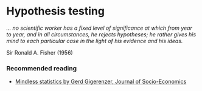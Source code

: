 # Hypothesis testing

*… no scientific worker has a fixed level of significance at which from year to year, and in all circumstances, he rejects hypotheses; he rather gives his mind to each particular case in the light of his evidence and his ideas.*

Sir Ronald A. Fisher (1956)


### Recommended reading

- [Mindless statistics by Gerd Gigerenzer, Journal of Socio-Economics](https://doi.org/10.1016/j.socec.2004.09.033)
